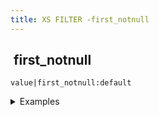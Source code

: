 ```yaml
---
title: XS FILTER -first_notnull
---
```


## <img src="../assets/docuBadge (11).png" alt="" data-size="line"> first\_notnull <a href="#xsfirst_notnull" id="xsfirst_notnull"></a>

`value|first_notnull:default`

<details>

<summary>Examples</summary>

```javascript
null|first_notnull:"default"         // Returns "default"
"value"|first_notnull:"default"      // Returns "value"
```

</details>
